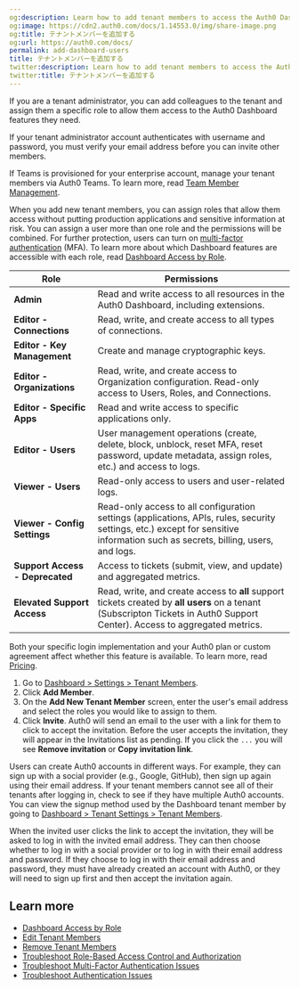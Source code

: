 ```yaml
---
og:description: Learn how to add tenant members to access the Auth0 Dashboard.
og:image: https://cdn2.auth0.com/docs/1.14553.0/img/share-image.png
og:title: テナントメンバーを追加する
og:url: https://auth0.com/docs/
permalink: add-dashboard-users
title: テナントメンバーを追加する
twitter:description: Learn how to add tenant members to access the Auth0 Dashboard.
twitter:title: テナントメンバーを追加する
---
```


If you are a tenant administrator, you can add colleagues to the tenant and assign them a specific role to allow them access to the <Tooltip tip="Auth0 Dashboard: Auth0's main product to configure your services." cta="View Glossary" href="/docs/glossary?term=Auth0+Dashboard">Auth0 Dashboard</Tooltip> features they need.

<Warning>

If your tenant administrator account authenticates with username and password, you must verify your email address before you can invite other members.

</Warning>

<Callout icon="file-lines" color="#0EA5E9" iconType="regular">

If Teams is provisioned for your enterprise account, manage your tenant members via Auth0 Teams. To learn more, read [Team Member Management](/docs/get-started/auth0-teams/team-member-management).

</Callout>

When you add new tenant members, you can assign roles that allow them access without putting production applications and sensitive information at risk. You can assign a user more than one role and the permissions will be combined. For further protection, users can turn on [multi-factor authentication](/docs/get-started/manage-dashboard-access/add-change-remove-mfa) (<Tooltip tip="Multi-factor authentication (MFA): User authentication process that uses a factor in addition to username and password such as a code via SMS." cta="View Glossary" href="/docs/glossary?term=MFA">MFA</Tooltip>). To learn more about which Dashboard features are accessible with each role, read [Dashboard Access by Role](/docs/get-started/manage-dashboard-access/feature-access-by-role).

<table class="table"><thead>
<tr>
<th><strong>Role</strong></th>
<th><strong>Permissions</strong></th>
</tr>
</thead>
<tbody>
<tr>
<td><strong>Admin</strong></td>
<td>Read and write access to all resources in the Auth0 Dashboard, including extensions.</td>
</tr>
<tr>
<td><strong>Editor - Connections</strong></td>
<td>Read, write, and create access to all types of connections.</td>
</tr>
<tr>
<td><strong>Editor - Key Management</strong></td>
<td>Create and manage cryptographic keys.</td>
</tr>
<tr>
<td><strong>Editor - Organizations</strong></td>
<td>Read, write, and create access to Organization configuration. Read-only access to Users, Roles, and Connections.</td>
</tr>
<tr>
<td><strong>Editor - Specific Apps</strong></td>
<td>Read and write access to specific applications only.</td>
</tr>
<tr>
<td><strong>Editor - Users</strong></td>
<td>User management operations (create, delete, block, unblock, reset MFA, reset password, update metadata, assign roles, etc.) and access to logs.</td>
</tr>
<tr>
<td><strong>Viewer - Users</strong></td>
<td>Read-only access to users and user-related logs.</td>
</tr>
<tr>
<td><strong>Viewer - Config Settings</strong></td>
<td>Read-only access to all configuration settings (applications, APIs, rules, security settings, etc.) except for sensitive information such as secrets, billing, users, and logs.</td>
</tr>
<tr>
<td><strong>Support Access - Deprecated</strong></td>
<td>Access to tickets (submit, view, and update) and aggregated metrics.</td>
</tr>
<tr>
<td><strong>Elevated Support Access</strong></td>
<td>Read, write, and create access to <strong>all</strong> support tickets created by <strong>all users</strong> on a tenant (Subscripton Tickets in Auth0 Support Center). Access to aggregated metrics.</td>
</tr>
</tbody>
</table>

<Card title="Availability varies by Auth0 plan">

Both your specific login implementation and your Auth0 plan or custom agreement affect whether this feature is available. To learn more, read [Pricing](https://auth0.com/pricing).

</Card>

1. Go to [Dashboard > Settings > Tenant Members](https://manage.auth0.com/#/tenant/admins).
2. Click **Add Member**.
3. On the **Add New Tenant Member** screen, enter the user's email address and select the roles you would like to assign to them.
4. Click **Invite**.
   Auth0 will send an email to the user with a link for them to click to accept the invitation. Before the user accepts the invitation, they will appear in the Invitations list as pending. If you click the `...` you will see **Remove invitation** or **Copy invitation link**.

<Card title="Missing tenants">

Users can create Auth0 accounts in different ways. For example, they can sign up with a social provider (e.g., Google, GitHub), then sign up again using their email address. If your tenant members cannot see all of their tenants after logging in, check to see if they have multiple Auth0 accounts. You can view the signup method used by the Dashboard tenant member by going to [Dashboard > Tenant Settings > Tenant Members](https://manage.auth0.com/#/tenant/admins).

</Card>

When the invited user clicks the link to accept the invitation, they will be asked to log in with the invited email address. They can then choose whether to log in with a social provider or to log in with their email address and password. If they choose to log in with their email address and password, they must have already created an account with Auth0, or they will need to sign up first and then accept the invitation again.

## Learn more

* [Dashboard Access by Role](/docs/get-started/manage-dashboard-access/feature-access-by-role)
* [Edit Tenant Members](/docs/get-started/manage-dashboard-access/edit-dashboard-users)
* [Remove Tenant Members](/docs/get-started/manage-dashboard-access/remove-dashboard-users)
* [Troubleshoot Role-Based Access Control and Authorization](/docs/troubleshoot/authentication-issues/troubleshoot-rbac-authorization)
* [Troubleshoot Multi-Factor Authentication Issues](/docs/troubleshoot/authentication-issues/troubleshoot-mfa-issues)
* [Troubleshoot Authentication Issues](/docs/troubleshoot/authentication-issues)